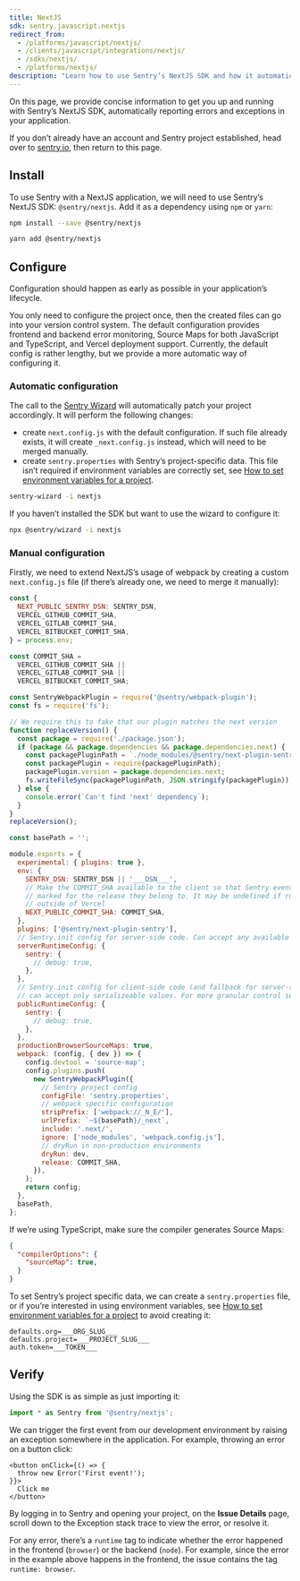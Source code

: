 ```yaml
---
title: NextJS
sdk: sentry.javascript.nextjs
redirect_from:
  - /platforms/javascript/nextjs/
  - /clients/javascript/integrations/nextjs/
  - /sdks/nextjs/
  - /platforms/nextjs/
description: "Learn how to use Sentry’s NextJS SDK and how it automatically reports errors and exceptions in your application."
---
```


On this page, we provide concise information to get you up and running with Sentry’s NextJS SDK, automatically reporting errors and exceptions in your application.

<Note>

If you don’t already have an account and Sentry project established, head over to [sentry.io](https://sentry.io/signup/), then return to this page.

</Note>

## Install

To use Sentry with a NextJS application, we will need to use Sentry’s NextJS SDK: `@sentry/nextjs`.
Add it as a dependency using `npm` or `yarn`:

```bash {tabTitle:npm}
npm install --save @sentry/nextjs
```

```bash {tabTitle:Yarn}
yarn add @sentry/nextjs
```

## Configure

Configuration should happen as early as possible in your application’s lifecycle.

You only need to configure the project once, then the created files can go into your version control system.
The default configuration provides frontend and backend error monitoring, Source Maps for both JavaScript and TypeScript, and Vercel deployment support.
Currently, the default config is rather lengthy, but we provide a more automatic way of configuring it.

### Automatic configuration

The call to the [Sentry Wizard](https://github.com/getsentry/sentry-wizard) will automatically patch your project accordingly. It will perform the following changes:

- create `next.config.js` with the default configuration. If such file already exists, it will create `_next.config.js` instead, which will need to be merged manually.
- create `sentry.properties` with Sentry’s project-specific data. This file isn’t required if environment variables are correctly set, see [How to set environment variables for a project](TODO).

```bash
sentry-wizard -i nextjs
```

If you haven’t installed the SDK but want to use the wizard to configure it:

```bash
npx @sentry/wizard -i nextjs
```

### Manual configuration

Firstly, we need to extend NextJS’s usage of webpack by creating a custom `next.config.js` file (if there’s already one, we need to merge it manually):

```javascript {filename:next.config.js}
const {
  NEXT_PUBLIC_SENTRY_DSN: SENTRY_DSN,
  VERCEL_GITHUB_COMMIT_SHA,
  VERCEL_GITLAB_COMMIT_SHA,
  VERCEL_BITBUCKET_COMMIT_SHA,
} = process.env;

const COMMIT_SHA =
  VERCEL_GITHUB_COMMIT_SHA ||
  VERCEL_GITLAB_COMMIT_SHA ||
  VERCEL_BITBUCKET_COMMIT_SHA;

const SentryWebpackPlugin = require('@sentry/webpack-plugin');
const fs = require('fs');

// We require this to fake that our plugin matches the next version
function replaceVersion() {
  const package = require('./package.json');
  if (package && package.dependencies && package.dependencies.next) {
    const packagePluginPath = `./node_modules/@sentry/next-plugin-sentry/package.json`;
    const packagePlugin = require(packagePluginPath);
    packagePlugin.version = package.dependencies.next;
    fs.writeFileSync(packagePluginPath, JSON.stringify(packagePlugin));
  } else {
    console.error(`Can't find 'next' dependency`);
  }
}
replaceVersion();

const basePath = '';

module.exports = {
  experimental: { plugins: true },
  env: {
    SENTRY_DSN: SENTRY_DSN || '___DSN___',
    // Make the COMMIT_SHA available to the client so that Sentry events can be
    // marked for the release they belong to. It may be undefined if running
    // outside of Vercel
    NEXT_PUBLIC_COMMIT_SHA: COMMIT_SHA,
  },
  plugins: ['@sentry/next-plugin-sentry'],
  // Sentry.init config for server-side code. Can accept any available config option.
  serverRuntimeConfig: {
    sentry: {
      // debug: true,
    },
  },
  // Sentry.init config for client-side code (and fallback for server-side)
  // can accept only serializeable values. For more granular control see below.
  publicRuntimeConfig: {
    sentry: {
      // debug: true,
    },
  },
  productionBrowserSourceMaps: true,
  webpack: (config, { dev }) => {
    config.devtool = 'source-map';
    config.plugins.push(
      new SentryWebpackPlugin({
        // Sentry project config
        configFile: 'sentry.properties',
        // webpack specific configuration
        stripPrefix: ['webpack://_N_E/'],
        urlPrefix: `~${basePath}/_next`,
        include: '.next/',
        ignore: ['node_modules', 'webpack.config.js'],
        // dryRun in non-production environments
        dryRun: dev,
        release: COMMIT_SHA,
      }),
    );
    return config;
  },
  basePath,
};
```

If we’re using TypeScript, make sure the compiler generates Source Maps:

```json {filename:tsconfig.json}
{
  "compilerOptions": {
    "sourceMap": true,
  }
}
```

To set Sentry’s project specific data, we can create a `sentry.properties` file, or if you’re interested in using environment variables, see [How to set environment variables for a project](TODO) to avoid creating it:

```properties {filename:sentry.properties}
defaults.org=___ORG_SLUG___
defaults.project=___PROJECT_SLUG___
auth.token=___TOKEN___
```

## Verify

Using the SDK is as simple as just importing it:

```javascript
import * as Sentry from '@sentry/nextjs';
```

We can trigger the first event from our development environment by raising an exception somewhere in the application. For example, throwing an error on a button click:

```JSX
<button onClick={() => {
  throw new Error('First event!');
}}>
  Click me
</button>
```

By logging in to Sentry and opening your project, on the **Issue Details** page, scroll down to the Exception stack trace to view the error, or resolve it.

<Note>

For any error, there’s a `runtime` tag to indicate whether the error happened in the frontend (`browser`) or the backend (`node`).
For example, since the error in the example above happens in the frontend, the issue contains the tag `runtime: browser`.

</Note>
